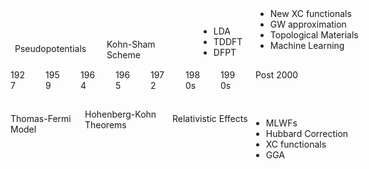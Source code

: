 ::: {.center-line}
:::


<!-- :::{.fragment .fade-in .vertical-line style="top:8em; left: 4em; height:10%"}
::: -->


<!-- Dropdown -->
::::{.ddm}

:::{.ddm-head onclick="toggleBox(this)" style="position:absolute;top:9em; left:2em; width:2em; height:1.75em; border-bottom: transparent"}
1927

:::

:::{.ddm-box-2border .show-up-arrow style="position:absolute; top:14em; left:2em"}

Thomas-Fermi\
Model


:::
::::



::::{.ddm}

:::{.ddm-head onclick="toggleBox(this)" style="position:absolute; top:9em; left:6em; width:2em; height:1.75em; border-bottom: transparent"}
1959

:::


:::{.ddm-box-2border .show-arrow style="position:absolute;top:6em; left:2.5em"}

Pseudopotentials

:::
::::

<!-- Dropup-although not exactly -->
::::{.ddm}

:::{.ddm-head onclick="toggleBox(this)" style="position:absolute; top:9em; left:10em; width:2em; height:1.75em; border-bottom: transparent"}
1964

:::


:::{.ddm-box-2border .show-up-arrow style="position:absolute;top:13.5em; left:10.5em"}

 Hohenberg-Kohn\
 Theorems

:::


<!-- :::{.arrow-down style="position:absolute;top:12em; left:7em"}
::: -->

::::



<!-- Dropdown -->
::::{.ddm}
:::{.ddm-head onclick="toggleBox(this)" style="position:absolute;top:9em; left:14em; width:2em; height:1.75em; border-bottom: transparent"}
1965

:::
:::{.ddm-box-2border .show-arrow style="position:absolute;top:5.5em; left:13em"}
Kohn-Sham\
Scheme
:::
::::

<!-- Dropup -->
::::{.ddm}
:::{.ddm-head onclick="toggleBox(this)" style="position:absolute; top:9em; left:18em; width:2em; height:1.75em; border-bottom: transparent"}
1972

:::
:::{.ddm-box-2border .show-up-arrow style="position:absolute;top:14em; left:20.5em"}
Relativistic Effects
:::
::::



<!-- Dropdown -->
::::{.ddm}
:::{.ddm-head onclick="toggleBox(this)" style="position:absolute;top:9em; left:22em; width:2em; height:1.75em; border-bottom: transparent"}
1980s

:::
:::{.ddm-box-2border .show-arrow style="position:absolute;top:4em; left:23.5em"}
- LDA
- TDDFT
- DFPT

:::
::::


::::{.ddm}
:::{.ddm-head onclick="toggleBox(this)" style="position:absolute;top:9em; left:26em; width:2em; height:1.75em; border-bottom: transparent"}
1990s

:::
:::{.ddm-box-2border .show-up-arrow style="position:absolute;top:14.5em; left:29.5em"}
- MLWFs
- Hubbard Correction
- XC functionals
- GGA
:::
::::

::::{.ddm}
:::{.ddm-head onclick="toggleBox(this)" style="position:absolute;top:9em; left:30em; width:em; height:1.75em; border-bottom: transparent"}
Post 2000

:::
:::{.ddm-box-2border .show-arrow style="position:absolute;top:2em; left:30em"}
- New XC functionals
- GW approximation
- Topological Materials
- Machine Learning
:::
::::
